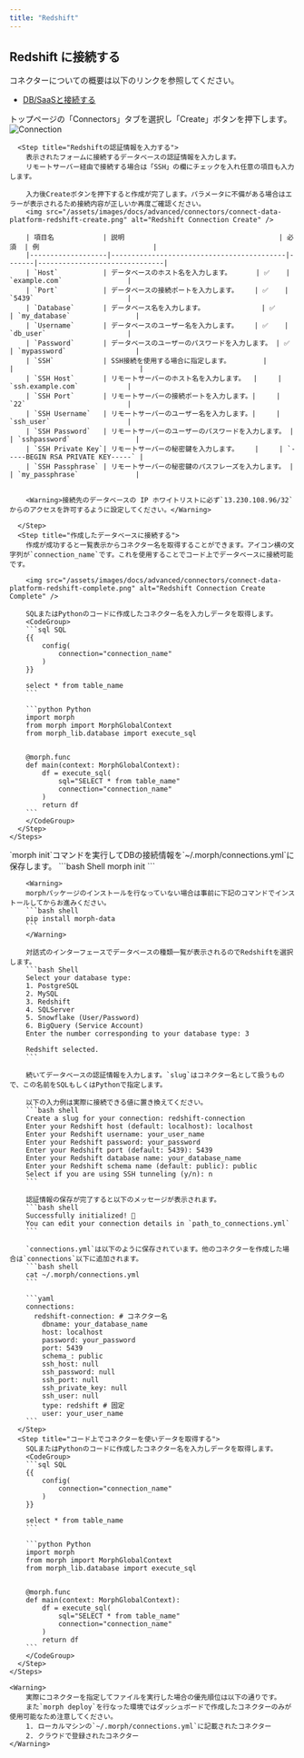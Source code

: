 ```yaml
---
title: "Redshift"
---
```


## Redshift に接続する

コネクターについての概要は以下のリンクを参照してください。

- [DB/SaaSと接続する](/docs/ja/develop/guides/integration)

<Tabs>
  <Tab title="ダッシュボード">
    <Steps>
      <Step title="Connectorを作成する">
        トップページの「Connectors」タブを選択し「Create」ボタンを押下します。
        <img src="/assets/images/docs/advanced/connectors/connect-data-platform-connection.png" alt="Connection" />
      </Step>

      <Step title="Redshiftの認証情報を入力する">
        表示されたフォームに接続するデータベースの認証情報を入力します。
        リモートサーバー経由で接続する場合は「SSH」の欄にチェックを入れ任意の項目も入力します。

        入力後Createボタンを押下すると作成が完了します。パラメータに不備がある場合はエラーが表示されるため接続内容が正しいか再度ご確認ください。
        <img src="/assets/images/docs/advanced/connectors/connect-data-platform-redshift-create.png" alt="Redshift Connection Create" />

        | 項目名            | 説明                                      | 必須  | 例                            |
        |-------------------|-------------------------------------------|-------|-------------------------------|
        | `Host`           | データベースのホスト名を入力します。      | ✅    | `example.com`                |
        | `Port`           | データベースの接続ポートを入力します。    | ✅    | `5439`                       |
        | `Database`       | データベース名を入力します。              | ✅    | `my_database`                |
        | `Username`       | データベースのユーザー名を入力します。    | ✅    | `db_user`                    |
        | `Password`       | データベースのユーザーのパスワードを入力します。 | ✅    | `mypassword`                 |
        | `SSH`            | SSH接続を使用する場合に指定します。        |       |                               |
        | `SSH Host`       | リモートサーバーのホスト名を入力します。  |     | `ssh.example.com`            |
        | `SSH Port`       | リモートサーバーの接続ポートを入力します。|     | `22`                         |
        | `SSH Username`   | リモートサーバーのユーザー名を入力します。|     | `ssh_user`                   |
        | `SSH Password`   | リモートサーバーのユーザーのパスワードを入力します。 |     | `sshpassword`                |
        | `SSH Private Key`| リモートサーバーの秘密鍵を入力します。    |     | `-----BEGIN RSA PRIVATE KEY-----` |
        | `SSH Passphrase` | リモートサーバーの秘密鍵のパスフレーズを入力します。 |     | `my_passphrase`              |


        <Warning>接続先のデータベースの IP ホワイトリストに必ず`13.230.108.96/32`からのアクセスを許可するように設定してください。</Warning>

      </Step>
      <Step title="作成したデータベースに接続する">
        作成が成功すると一覧表示からコネクター名を取得することができます。アイコン横の文字列が`connection_name`です。これを使用することでコード上でデータベースに接続可能です。

        <img src="/assets/images/docs/advanced/connectors/connect-data-platform-redshift-complete.png" alt="Redshift Connection Create Complete" />

        SQLまたはPythonのコードに作成したコネクター名を入力しデータを取得します。
        <CodeGroup>
        ```sql SQL
        {{
            config(
                connection="connection_name"
            )
        }}

        select * from table_name
        ```

        ```python Python
        import morph
        from morph import MorphGlobalContext
        from morph_lib.database import execute_sql


        @morph.func
        def main(context: MorphGlobalContext):
            df = execute_sql(
                sql="SELECT * from table_name"
                connection="connection_name"
            )
            return df
        ```
        </CodeGroup>
      </Step>
    </Steps>

  </Tab>
  <Tab title="ローカル">
    <Steps>
      <Step title="morph initコマンドを実行する">
        `morph init`コマンドを実行してDBの接続情報を`~/.morph/connections.yml`に保存します。
        ```bash Shell
        morph init
        ```

        <Warning>
        morphパッケージのインストールを行なっていない場合は事前に下記のコマンドでインストールしてからお進みください。
        ```bash shell
        pip install morph-data
        ```
        </Warning>

        対話式のインターフェースでデータベースの種類一覧が表示されるのでRedshiftを選択します。
        ```bash Shell
        Select your database type:
        1. PostgreSQL
        2. MySQL
        3. Redshift
        4. SQLServer
        5. Snowflake (User/Password)
        6. BigQuery (Service Account)
        Enter the number corresponding to your database type: 3

        Redshift selected.
        ```

        続いてデータベースの認証情報を入力します。`slug`はコネクター名として扱うもので、この名前をSQLもしくはPythonで指定します。

        以下の入力例は実際に接続できる値に置き換えてください。
        ```bash shell
        Create a slug for your connection: redshift-connection
        Enter your Redshift host (default: localhost): localhost
        Enter your Redshift username: your_user_name
        Enter your Redshift password: your_password
        Enter your Redshift port (default: 5439): 5439
        Enter your Redshift database name: your_database_name
        Enter your Redshift schema name (default: public): public
        Select if you are using SSH tunneling (y/n): n
        ```

        認証情報の保存が完了すると以下のメッセージが表示されます。
        ```bash shell
        Successfully initialized! 🎉
        You can edit your connection details in `path_to_connections.yml`
        ```

        `connections.yml`は以下のように保存されています。他のコネクターを作成した場合は`connections`以下に追加されます。
        ```bash shell
        cat ~/.morph/connections.yml
        ```

        ```yaml
        connections:
          redshift-connection: # コネクター名
            dbname: your_database_name
            host: localhost
            password: your_password
            port: 5439
            schema_: public
            ssh_host: null
            ssh_password: null
            ssh_port: null
            ssh_private_key: null
            ssh_user: null
            type: redshift # 固定
            user: your_user_name
        ```
      </Step>
      <Step title="コード上でコネクターを使いデータを取得する">
        SQLまたはPythonのコードに作成したコネクター名を入力しデータを取得します。
        <CodeGroup>
        ```sql SQL
        {{
            config(
                connection="connection_name"
            )
        }}

        select * from table_name
        ```

        ```python Python
        import morph
        from morph import MorphGlobalContext
        from morph_lib.database import execute_sql


        @morph.func
        def main(context: MorphGlobalContext):
            df = execute_sql(
                sql="SELECT * from table_name"
                connection="connection_name"
            )
            return df
        ```
        </CodeGroup>
      </Step>
    </Steps>

    <Warning>
        実際にコネクターを指定してファイルを実行した場合の優先順位は以下の通りです。
        また`morph deploy`を行なった環境ではダッシュボードで作成したコネクターのみが使用可能なため注意してください。
        1. ローカルマシンの`~/.morph/connections.yml`に記載されたコネクター
        2. クラウドで登録されたコネクター
    </Warning>

  </Tab>
</Tabs>